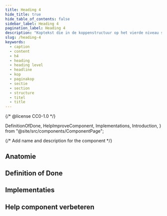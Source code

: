 ```yaml
---
title: Heading 4
hide_title: true
hide_table_of_contents: false
sidebar_label: Heading 4
pagination_label: Heading 4
description: "Koptekst die in de koppenstructuur op het vierde niveau staat."
slug: /heading-4
keywords:
  - caption
  - content
  - h4
  - heading
  - heading level
  - headline
  - kop
  - paginakop
  - sectie
  - section
  - structure
  - titel
  - title
---
```


{/* @license CC0-1.0 */}

  DefinitionOfDone,
  HelpImproveComponent,
  Implementations,
  Introduction,
} from "@site/src/components/ComponentPage";

{/* Add name and description for the component */}


<Introduction component={component} headingLevel={1} description={description} />

<ComponentAliases component={component} />

## Anatomie

<ComponentAnatomy component={component} illustration={Heading4Illustration} />

## Definition of Done

<DefinitionOfDone component={component} headingLevel={3} />

## Implementaties

<Implementations component={component} headingLevel={3} />

## Help component verbeteren

<HelpImproveComponent component={component} headingLevel={3} />
